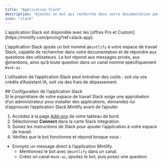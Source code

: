 ```yaml
---
title: "Application Slack"
description: "Ajoutez un bot qui recherche dans votre documentation pour répondre aux questions dans votre espace de travail Slack"
icon: "slack"
---
```


<Info>
  L’application Slack est disponible avec les [offres Pro et Custom](https://mintlify.com/pricing?ref=slack-app).
</Info>

L’application Slack ajoute un bot nommé `@mintlify` à votre espace de travail Slack, capable de rechercher dans votre documentation et de répondre aux questions des utilisateurs. Le bot répond aux messages privés, aux @mentions, ainsi qu’à toute question dans un canal nommé spécifiquement `#ask-ai`.

L’utilisation de l’application Slack peut entraîner des coûts : soit via vos crédits d’Assistant IA, soit via des frais de dépassement.

<div id="setting-up-the-slack-app">
  ## Configuration de l’application Slack
</div>

<Note>
  Si le propriétaire de votre espace de travail Slack exige une approbation d’un administrateur pour installer des applications, demandez-lui d’approuver l’application Slack Mintlify avant de l’ajouter.
</Note>

1. Accédez à la page [Add-ons](https://dashboard.mintlify.com/products/addons) de votre tableau de bord.
2. Sélectionnez **Connect** dans la carte Slack Integration.
3. Suivez les instructions de Slack pour ajouter l’application à votre espace de travail.
4. Vérifiez que le bot fonctionne et répond lorsque vous :

- Envoyez un message direct à l’application Mintlify.
  - Mentionnez le bot avec `@mintlify` dans un canal.
  - Créez un canal `#ask-ai`, ajoutez le bot, puis posez une question.